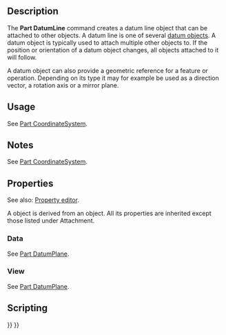 <languages/>

{{Docnav
|[[Part_DatumPlane|Part DatumPlane]]
|[[Part_DatumPoint|Part DatumPoint]]
|[[Std_Base|Std Base]]
|IconL=Part_DatumPlane.svg
|IconR=Part_DatumPoint.svg
|IconC=Freecad.svg
}}

{{GuiCommand
|Name=Part DatumLine
|Workbenches=All
|Version=1.1
|SeeAlso=[[Part_CoordinateSystem|Part CoordinateSystem]], [[Part_DatumPlane|Part DatumPlane]], [[Part_DatumPoint|Part DatumPoint]]
}}

== Description ==

The '''Part DatumLine''' command creates a datum line object that can be attached to other objects. A datum line is one of several [[Std_Base#Part_Datums|datum objects]]. A datum object is typically used to attach multiple other objects to. If the position or orientation of a datum object changes, all objects attached to it will follow.

A datum object can also provide a geometric reference for a feature or operation. Depending on its type it may for example be used as a direction vector, a rotation axis or a mirror plane.

== Usage ==

See [[Part_CoordinateSystem#Usage|Part CoordinateSystem]].

== Notes ==

See [[Part_CoordinateSystem#Notes|Part CoordinateSystem]].

== Properties ==

See also: [[Property_editor|Property editor]].

A {{Incode|Part::DatumLine}} object is derived from an {{Incode|App::Line}} object. All its properties are inherited except those listed under Attachment.

=== Data ===

See [[Part_DatumPlane#Data|Part DatumPlane]].

=== View ===

See [[Part_DatumPlane#View|Part DatumPlane]].

== Scripting ==

{{Code|code=
import FreeCAD as App

doc = App.newDocument()
obj = doc.addObject("Part::DatumLine", "DatumLine")
doc.recompute()
}}


{{Docnav
|[[Part_DatumPlane|Part DatumPlane]]
|[[Part_DatumPoint|Part DatumPoint]]
|[[Std_Base|Std Base]]
|IconL=Part_DatumPlane.svg
|IconR=Part_DatumPoint.svg
|IconC=Freecad.svg
}}

{{Std_Base_navi{{#translation:}}}}
{{Userdocnavi{{#translation:}}}}